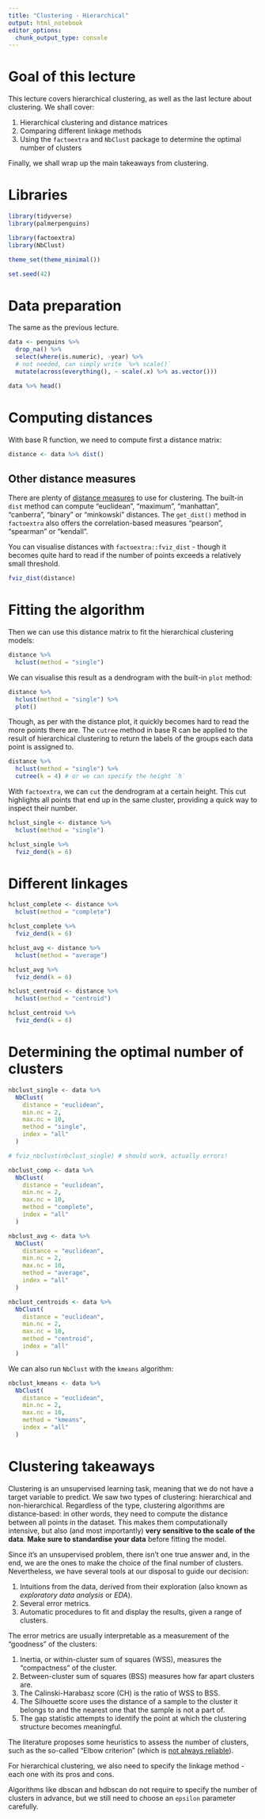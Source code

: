 ```yaml
---
title: "Clustering - Hierarchical"
output: html_notebook
editor_options:
  chunk_output_type: console
---
```


# Goal of this lecture

This lecture covers hierarchical clustering, as well as the last lecture about clustering. We shall cover:

1. Hierarchical clustering and distance matrices
3. Comparing different linkage methods
4. Using the `factoextra` and `NbClust` package to determine the optimal number of clusters

Finally, we shall wrap up the main takeaways from clustering.

# Libraries

```r
library(tidyverse)
library(palmerpenguins)

library(factoextra)
library(NbClust)

theme_set(theme_minimal())

set.seed(42)
```

# Data preparation

The same as the previous lecture.

```r
data <- penguins %>%
  drop_na() %>%
  select(where(is.numeric), -year) %>%
  # not needed, can simply write `%>% scale()`
  mutate(across(everything(), ~ scale(.x) %>% as.vector()))

data %>% head()
```

# Computing distances

With base R function, we need to compute first a distance matrix:

```r
distance <- data %>% dist()
```

## Other distance measures

There are plenty of [distance measures](https://www.datanovia.com/en/lessons/clustering-distance-measures/) to use for clustering. The built-in `dist` method can compute "euclidean", "maximum", "manhattan", "canberra", "binary" or "minkowski" distances. The `get_dist()` method in `factoextra` also offers the correlation-based measures "pearson", "spearman" or "kendall".

You can visualise distances with `factoextra::fviz_dist` - though it becomes quite hard to read if the number of points exceeds a relatively small threshold.

```r
fviz_dist(distance)
```

# Fitting the algorithm

Then we can use this distance matrix to fit the hierarchical clustering models:

```r
distance %>%
  hclust(method = "single")
```

We can visualise this result as a dendrogram with the built-in `plot` method:

```r
distance %>%
  hclust(method = "single") %>%
  plot()
```

Though, as per with the distance plot, it quickly becomes hard to read the more points there are. The `cutree` method in base R can be applied to the result of hierarchical clustering to return the labels of the groups each data point is assigned to.

```r
distance %>%
  hclust(method = "single") %>%
  cutree(k = 4) # or we can specify the height `h`
```

With `factoextra`, we can `cut` the dendrogram at a certain height. This cut highlights all points that end up in the same cluster, providing a quick way to inspect their number.

```r
hclust_single <- distance %>%
  hclust(method = "single")

hclust_single %>%
  fviz_dend(k = 6)
```

# Different linkages

```r
hclust_complete <- distance %>%
  hclust(method = "complete")

hclust_complete %>%
  fviz_dend(k = 6)
```

```r
hclust_avg <- distance %>%
  hclust(method = "average")

hclust_avg %>%
  fviz_dend(k = 6)
```

```r
hclust_centroid <- distance %>%
  hclust(method = "centroid")

hclust_centroid %>%
  fviz_dend(k = 6)
```

# Determining the optimal number of clusters

```r
nbclust_single <- data %>%
  NbClust(
    distance = "euclidean",
    min.nc = 2,
    max.nc = 10,
    method = "single",
    index = "all"
  )

# fviz_nbclust(nbclust_single) # should work, actually errors!
```

```r
nbclust_comp <- data %>%
  NbClust(
    distance = "euclidean",
    min.nc = 2,
    max.nc = 10,
    method = "complete",
    index = "all"
  )
```

```r
nbclust_avg <- data %>%
  NbClust(
    distance = "euclidean",
    min.nc = 2,
    max.nc = 10,
    method = "average",
    index = "all"
  )
```

```r
nbclust_centroids <- data %>%
  NbClust(
    distance = "euclidean",
    min.nc = 2,
    max.nc = 10,
    method = "centroid",
    index = "all"
  )
```

We can also run `NbClust` with the `kmeans` algorithm:

```r
nbclust_kmeans <- data %>%
  NbClust(
    distance = "euclidean",
    min.nc = 2,
    max.nc = 10,
    method = "kmeans",
    index = "all"
  )
```

# Clustering takeaways

Clustering is an unsupervised learning task, meaning that we do not have a target variable to predict. We saw two types of clustering: hierarchical and non-hierarchical. Regardless of the type, clustering algorithms are distance-based: in other words, they need to compute the distance between all points in the dataset. This makes them computationally intensive, but also (and most importantly) **very sensitive to the scale of the data**. **Make sure to standardise your data** before fitting the model.

Since it's an unsupervised problem, there isn't one true answer and, in the end, we are the ones to make the choice of the final number of clusters. Nevertheless, we have several tools at our disposal to guide our decision:

1. Intuitions from the data, derived from their exploration (also known as *exploratory data analysis* or *EDA*).
2. Several error metrics.
3. Automatic procedures to fit and display the results, given a range of clusters.

The error metrics are usually interpretable as a measurement of the "goodness" of the clusters:

1. Inertia, or within-cluster sum of squares (WSS), measures the "compactness" of the cluster.
2. Between-cluster sum of squares (BSS) measures how far apart clusters are.
3. The Calinski-Harabasz score (CH) is the ratio of WSS to BSS.
4. The Silhouette score uses the distance of a sample to the cluster it belongs to and the nearest one that the sample is not a part of.
5. The gap statistic attempts to identify the point at which the clustering structure becomes meaningful.

The literature proposes some heuristics to assess the number of clusters, such as the so-called "Elbow criterion" (which is [not always reliable](https://en.wikipedia.org/wiki/Elbow_method_(clustering)#Criticism)).

For hierarchical clustering, we also need to specify the linkage method - each one with its pros and cons.

Algorithms like dbscan and hdbscan do not require to specify the number of clusters in advance, but we still need to choose an `epsilon` parameter carefully.
